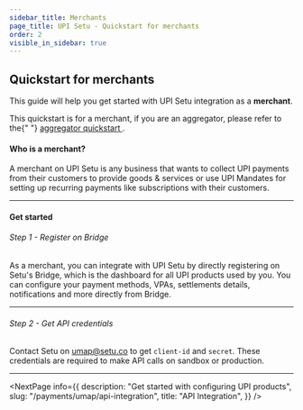 ```yaml
---
sidebar_title: Merchants
page_title: UPI Setu - Quickstart for merchants
order: 2
visible_in_sidebar: true
---
```


## Quickstart for merchants

This guide will help you get started with UPI Setu integration as a **merchant**.

<Callout type="tip">
  This quickstart is for a merchant, if you are an aggregator, please refer to
  the{" "}
  <a href="/payments/umap/quickstart" target="_self">
    aggregator quickstart
  </a>
  .
</Callout>

<br />

#### Who is a merchant?

A merchant on UPI Setu is any business that wants to collect UPI payments from their customers to provide goods & services or use UPI Mandates for setting up recurring payments like subscriptions with their customers.

<hr class="primary" />

#### Get started

###### Step 1 - Register on Bridge

As a merchant, you can integrate with UPI Setu by directly registering on Setu's Bridge, which is the dashboard for all UPI products used by you. You can configure your payment methods, VPAs, settlements details, notifications and more directly from Bridge.

<hr class="tertiary" />

###### Step 2 - Get API credentials

Contact Setu on <a href="">umap@setu.co</a> to get `client-id` and `secret`. These credentials are required to make API calls on sandbox or production.

<hr class="primary" />

<NextPage
  info={{
    description: "Get started with configuring UPI products",
    slug: "/payments/umap/api-integration",
    title: "API Integration",
  }}
/>

<WasPageHelpful />

